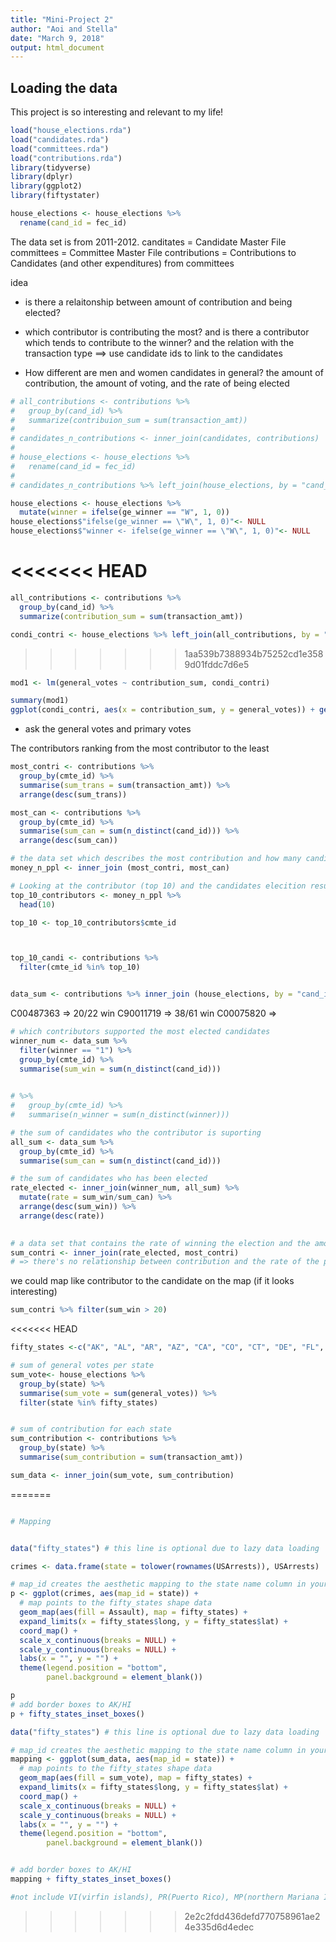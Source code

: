 ```yaml
---
title: "Mini-Project 2"
author: "Aoi and Stella"
date: "March 9, 2018"
output: html_document
---
```



## Loading the data

This project is so interesting and relevant to my life! 

```r
load("house_elections.rda")
load("candidates.rda")
load("committees.rda")
load("contributions.rda")
library(tidyverse)
library(dplyr)
library(ggplot2)
library(fiftystater)

house_elections <- house_elections %>%
  rename(cand_id = fec_id)

```

The data set is from 2011-2012.
canditates = Candidate Master File
committees = Committee Master File
contributions = Contributions to Candidates (and other expenditures) from committees

idea

- is there a relaitonship between amount of contribution and being elected?

- which contributor is contributing the most? and is there a contributor which tends to contribute to the winner? and the relation with the transaction type ==> use candidate ids to link to the candidates  

- How different are men and women candidates in general? the amount of contribution, the amount of voting, and the rate of being elected 


```r
# all_contributions <- contributions %>% 
#   group_by(cand_id) %>%
#   summarize(contribuion_sum = sum(transaction_amt)) 
#   
# candidates_n_contributions <- inner_join(candidates, contributions)
# 
# house_elections <- house_elections %>%
#   rename(cand_id = fec_id)
# 
# candidates_n_contributions %>% left_join(house_elections, by = "cand_id")
```

```r
house_elections <- house_elections %>%
  mutate(winner = ifelse(ge_winner == "W", 1, 0)) 
house_elections$"ifelse(ge_winner == \"W\", 1, 0)"<- NULL
house_elections$"winner <- ifelse(ge_winner == \"W\", 1, 0)"<- NULL
```


<<<<<<< HEAD
=======
```r
all_contributions <- contributions %>% 
  group_by(cand_id) %>%
  summarize(contribution_sum = sum(transaction_amt)) 

condi_contri <- house_elections %>% left_join(all_contributions, by = "cand_id")
```
>>>>>>> 1aa539b7388934b75252cd1e3589d01fddc7d6e5

```r
mod1 <- lm(general_votes ~ contribution_sum, condi_contri)

summary(mod1)
ggplot(condi_contri, aes(x = contribution_sum, y = general_votes)) + geom_point()
```

- ask the general votes and primary votes 


The contributors ranking from the most contributor to the least 
```r
most_contri <- contributions %>%
  group_by(cmte_id) %>%
  summarise(sum_trans = sum(transaction_amt)) %>%
  arrange(desc(sum_trans))

most_can <- contributions %>%
  group_by(cmte_id) %>%
  summarise(sum_can = sum(n_distinct(cand_id))) %>%
  arrange(desc(sum_can))

# the data set which describes the most contribution and how many candidates the contributors are supporting 
money_n_ppl <- inner_join (most_contri, most_can) 

# Looking at the contributor (top 10) and the candidates elecition results
top_10_contributors <- money_n_ppl %>%
  head(10)

top_10 <- top_10_contributors$cmte_id



top_10_candi <- contributions %>%
  filter(cmte_id %in% top_10)


data_sum <- contributions %>% inner_join (house_elections, by = "cand_id")

```

C00487363 => 20/22 win
C90011719 => 38/61 win
C00075820 => 


```r
# which contributors supported the most elected candidates 
winner_num <- data_sum %>%
  filter(winner == "1") %>%
  group_by(cmte_id) %>%
  summarise(sum_win = sum(n_distinct(cand_id)))
  

# %>% 
#   group_by(cmte_id) %>%
#   summarise(n_winner = sum(n_distinct(winner)))

# the sum of candidates who the contributor is suporting 
all_sum <- data_sum %>%
  group_by(cmte_id) %>%
  summarise(sum_can = sum(n_distinct(cand_id)))

# the sum of candidates who has been elected
rate_elected <- inner_join(winner_num, all_sum) %>%
  mutate(rate = sum_win/sum_can) %>%
  arrange(desc(sum_win)) %>%
  arrange(desc(rate)) 
  

# a data set that contains the rate of winning the election and the amount of contribution 
sum_contri <- inner_join(rate_elected, most_contri)
# => there's no relationship between contribution and the rate of the person who will get elected 
```
we could map like contributor to the candidate on the map (if it looks interesting)
```r
sum_contri %>% filter(sum_win > 20)
```


<<<<<<< HEAD
```r
fifty_states <-c("AK", "AL", "AR", "AZ", "CA", "CO", "CT", "DE", "FL", "GA", "HI", "IA", "ID", "IL", "IN", "KS", "KY", "LA", "MA", "MD", "ME", "MI", "MN", "MO", "MS", "MT", "NC", "ND", "NE", "NH", "NJ", "NM", "NV", "NY", "OH", "OK", "OR", "PA", "RI", "SC", "SD", "TN", "TX", "UT", "VA", "VT", "WA", "WI", "WV", "WY" )

# sum of general votes per state
sum_vote<- house_elections %>%
  group_by(state) %>%
  summarise(sum_vote = sum(general_votes)) %>%
  filter(state %in% fifty_states)


# sum of contribution for each state
sum_contribution <- contributions %>% 
  group_by(state) %>%
  summarise(sum_contribution = sum(transaction_amt))

sum_data <- inner_join(sum_vote, sum_contribution)
```
=======


```r

```



```r
# Mapping


data("fifty_states") # this line is optional due to lazy data loading

crimes <- data.frame(state = tolower(rownames(USArrests)), USArrests)

# map_id creates the aesthetic mapping to the state name column in your data
p <- ggplot(crimes, aes(map_id = state)) + 
  # map points to the fifty_states shape data
  geom_map(aes(fill = Assault), map = fifty_states) + 
  expand_limits(x = fifty_states$long, y = fifty_states$lat) +
  coord_map() +
  scale_x_continuous(breaks = NULL) + 
  scale_y_continuous(breaks = NULL) +
  labs(x = "", y = "") +
  theme(legend.position = "bottom", 
        panel.background = element_blank())

p
# add border boxes to AK/HI
p + fifty_states_inset_boxes() 

```

```r
data("fifty_states") # this line is optional due to lazy data loading

# map_id creates the aesthetic mapping to the state name column in your data
mapping <- ggplot(sum_data, aes(map_id = state)) + 
  # map points to the fifty_states shape data
  geom_map(aes(fill = sum_vote), map = fifty_states) + 
  expand_limits(x = fifty_states$long, y = fifty_states$lat) +
  coord_map() +
  scale_x_continuous(breaks = NULL) + 
  scale_y_continuous(breaks = NULL) +
  labs(x = "", y = "") +
  theme(legend.position = "bottom", 
        panel.background = element_blank())


# add border boxes to AK/HI
mapping + fifty_states_inset_boxes()

#not include VI(virfin islands), PR(Puerto Rico), MP(northern Mariana Islands), GU (Guam), DC(district of columbia), AS(?)
```


>>>>>>> 2e2c2fdd436defd770758961ae24e335d6d4edec
